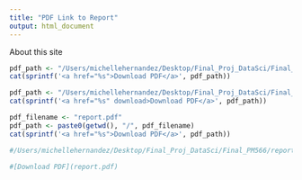 ```yaml
---
title: "PDF Link to Report"
output: html_document
---
```


About this site

```r
pdf_path <- "/Users/michellehernandez/Desktop/Final_Proj_DataSci/Final_PM566/report.pdf"
cat(sprintf('<a href="%s">Download PDF</a>', pdf_path))
```

```r
pdf_path <- "/Users/michellehernandez/Desktop/Final_Proj_DataSci/Final_PM566/report.pdf"
cat(sprintf('<a href="%s" download>Download PDF</a>', pdf_path))

```

```r
pdf_filename <- "report.pdf"
pdf_path <- paste0(getwd(), "/", pdf_filename)
cat(sprintf('<a href="%s">Download PDF</a>', pdf_path))

#/Users/michellehernandez/Desktop/Final_Proj_DataSci/Final_PM566/report.pdf

#[Download PDF](report.pdf)


```
